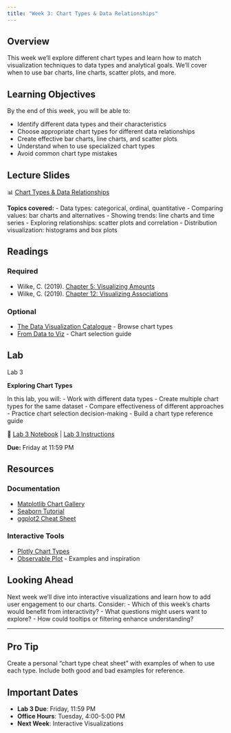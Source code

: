 ```yaml
---
title: "Week 3: Chart Types & Data Relationships"
---
```


::: {.week-card}
## Overview
This week we'll explore different chart types and learn how to match visualization techniques to data types and analytical goals. We'll cover when to use bar charts, line charts, scatter plots, and more.
:::

## Learning Objectives

By the end of this week, you will be able to:

- Identify different data types and their characteristics
- Choose appropriate chart types for different data relationships
- Create effective bar charts, line charts, and scatter plots
- Understand when to use specialized chart types
- Avoid common chart type mistakes

## Lecture Slides

📊 [Chart Types & Data Relationships](../slides/week03-charts.pdf)

**Topics covered:**
- Data types: categorical, ordinal, quantitative
- Comparing values: bar charts and alternatives
- Showing trends: line charts and time series
- Exploring relationships: scatter plots and correlation
- Distribution visualization: histograms and box plots

## Readings

### Required
- Wilke, C. (2019). [Chapter 5: Visualizing Amounts](https://clauswilke.com/dataviz/visualizing-amounts.html)
- Wilke, C. (2019). [Chapter 12: Visualizing Associations](https://clauswilke.com/dataviz/visualizing-associations.html)

### Optional
- [The Data Visualization Catalogue](https://datavizcatalogue.com/) - Browse chart types
- [From Data to Viz](https://www.data-to-viz.com/) - Chart selection guide

## Lab

::: {.assignment-badge .lab}
Lab 3
:::

**Exploring Chart Types**

In this lab, you will:
- Work with different data types
- Create multiple chart types for the same dataset
- Compare effectiveness of different approaches
- Practice chart selection decision-making
- Build a chart type reference guide

📘 [Lab 3 Notebook](../labs/lab03.ipynb) | [Lab 3 Instructions](../labs/lab03-instructions.html)

**Due:** Friday at 11:59 PM

## Resources

### Documentation
- [Matplotlib Chart Gallery](https://matplotlib.org/stable/gallery/index.html)
- [Seaborn Tutorial](https://seaborn.pydata.org/tutorial.html)
- [ggplot2 Cheat Sheet](https://rstudio.github.io/cheatsheets/data-visualization.pdf)

### Interactive Tools
- [Plotly Chart Types](https://plotly.com/python/)
- [Observable Plot](https://observablehq.com/plot/) - Examples and inspiration

## Looking Ahead

Next week we'll dive into interactive visualizations and learn how to add user engagement to our charts. Consider:
- Which of this week's charts would benefit from interactivity?
- What questions might users want to explore?
- How could tooltips or filtering enhance understanding?

---

::: {.callout-tip}
## Pro Tip
Create a personal "chart type cheat sheet" with examples of when to use each type. Include both good and bad examples for reference.
:::

::: {.callout-warning}
## Important Dates
- **Lab 3 Due**: Friday, 11:59 PM
- **Office Hours**: Tuesday, 4:00-5:00 PM
- **Next Week**: Interactive Visualizations
:::
